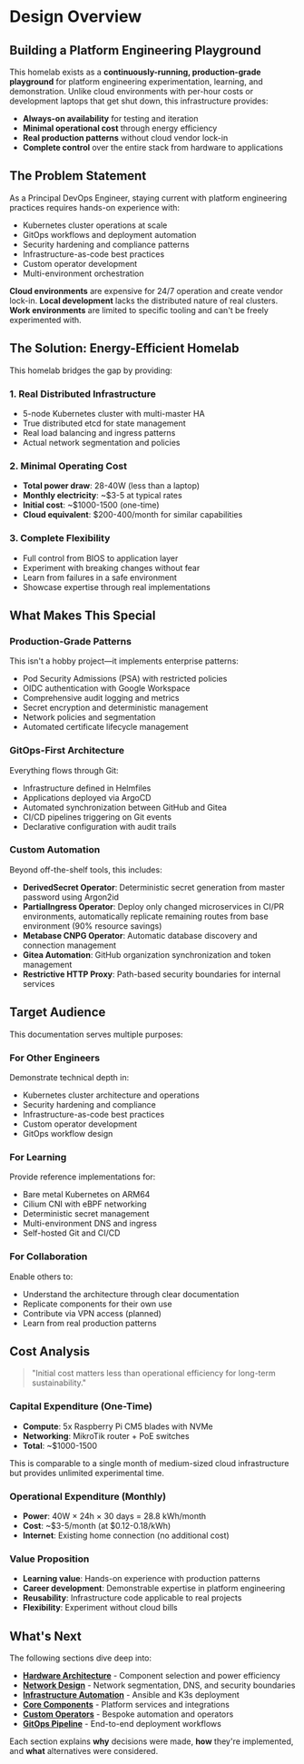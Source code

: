 # Design Overview

## Building a Platform Engineering Playground

This homelab exists as a **continuously-running, production-grade playground** for platform engineering experimentation, learning, and demonstration. Unlike cloud environments with per-hour costs or development laptops that get shut down, this infrastructure provides:

- **Always-on availability** for testing and iteration
- **Minimal operational cost** through energy efficiency
- **Real production patterns** without cloud vendor lock-in
- **Complete control** over the entire stack from hardware to applications

## The Problem Statement

As a Principal DevOps Engineer, staying current with platform engineering practices requires hands-on experience with:

- Kubernetes cluster operations at scale
- GitOps workflows and deployment automation
- Security hardening and compliance patterns
- Infrastructure-as-code best practices
- Custom operator development
- Multi-environment orchestration

**Cloud environments** are expensive for 24/7 operation and create vendor lock-in. **Local development** lacks the distributed nature of real clusters. **Work environments** are limited to specific tooling and can't be freely experimented with.

## The Solution: Energy-Efficient Homelab

This homelab bridges the gap by providing:

### 1. Real Distributed Infrastructure
- 5-node Kubernetes cluster with multi-master HA
- True distributed etcd for state management
- Real load balancing and ingress patterns
- Actual network segmentation and policies

### 2. Minimal Operating Cost
- **Total power draw**: 28-40W (less than a laptop)
- **Monthly electricity**: ~$3-5 at typical rates
- **Initial cost**: ~$1000-1500 (one-time)
- **Cloud equivalent**: $200-400/month for similar capabilities

### 3. Complete Flexibility
- Full control from BIOS to application layer
- Experiment with breaking changes without fear
- Learn from failures in a safe environment
- Showcase expertise through real implementations

## What Makes This Special

### Production-Grade Patterns
This isn't a hobby project—it implements enterprise patterns:
- Pod Security Admissions (PSA) with restricted policies
- OIDC authentication with Google Workspace
- Comprehensive audit logging and metrics
- Secret encryption and deterministic management
- Network policies and segmentation
- Automated certificate lifecycle management

### GitOps-First Architecture
Everything flows through Git:
- Infrastructure defined in Helmfiles
- Applications deployed via ArgoCD
- Automated synchronization between GitHub and Gitea
- CI/CD pipelines triggering on Git events
- Declarative configuration with audit trails

### Custom Automation
Beyond off-the-shelf tools, this includes:
- **DerivedSecret Operator**: Deterministic secret generation from master password using Argon2id
- **PartialIngress Operator**: Deploy only changed microservices in CI/PR environments, automatically replicate remaining routes from base environment (90% resource savings)
- **Metabase CNPG Operator**: Automatic database discovery and connection management
- **Gitea Automation**: GitHub organization synchronization and token management
- **Restrictive HTTP Proxy**: Path-based security boundaries for internal services

## Target Audience

This documentation serves multiple purposes:

### For Other Engineers
Demonstrate technical depth in:
- Kubernetes cluster architecture and operations
- Security hardening and compliance
- Infrastructure-as-code best practices
- Custom operator development
- GitOps workflow design

### For Learning
Provide reference implementations for:
- Bare metal Kubernetes on ARM64
- Cilium CNI with eBPF networking
- Deterministic secret management
- Multi-environment DNS and ingress
- Self-hosted Git and CI/CD

### For Collaboration
Enable others to:
- Understand the architecture through clear documentation
- Replicate components for their own use
- Contribute via VPN access (planned)
- Learn from real production patterns

## Cost Analysis

> "Initial cost matters less than operational efficiency for long-term sustainability."

### Capital Expenditure (One-Time)
- **Compute**: 5x Raspberry Pi CM5 blades with NVMe
- **Networking**: MikroTik router + PoE switches
- **Total**: ~$1000-1500

This is comparable to a single month of medium-sized cloud infrastructure but provides unlimited experimental time.

### Operational Expenditure (Monthly)
- **Power**: 40W × 24h × 30 days = 28.8 kWh/month
- **Cost**: ~$3-5/month (at $0.12-0.18/kWh)
- **Internet**: Existing home connection (no additional cost)

### Value Proposition
- **Learning value**: Hands-on experience with production patterns
- **Career development**: Demonstrable expertise in platform engineering
- **Reusability**: Infrastructure code applicable to real projects
- **Flexibility**: Experiment without cloud bills

## What's Next

The following sections dive deep into:

- [**Hardware Architecture**](/hardware) - Component selection and power efficiency
- [**Network Design**](/networking) - Network segmentation, DNS, and security boundaries
- [**Infrastructure Automation**](/infrastructure) - Ansible and K3s deployment
- [**Core Components**](/core-components) - Platform services and integrations
- [**Custom Operators**](/automation) - Bespoke automation and operators
- [**GitOps Pipeline**](/gitops) - End-to-end deployment workflows

Each section explains **why** decisions were made, **how** they're implemented, and **what** alternatives were considered.
